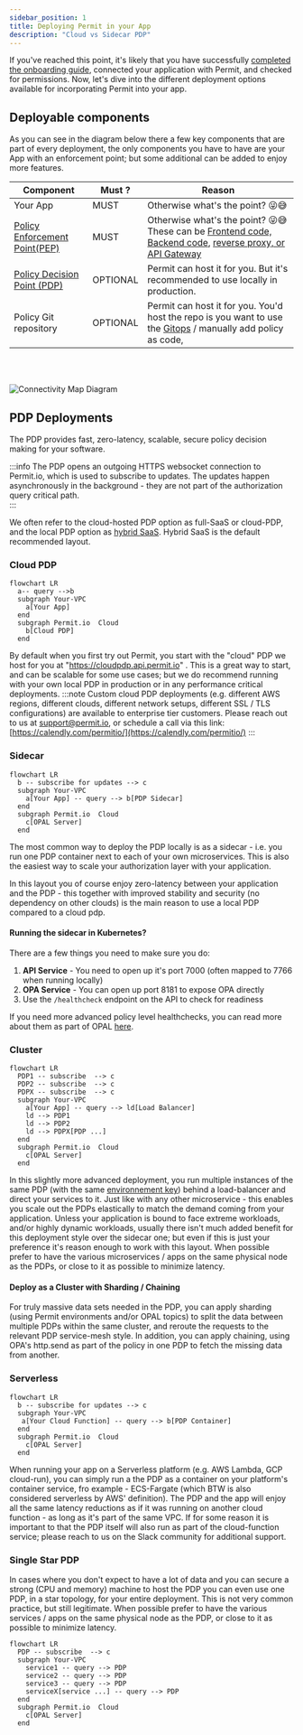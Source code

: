 ```yaml
---
sidebar_position: 1
title: Deploying Permit in your App
description: "Cloud vs Sidecar PDP"
---
```


If you've reached this point, it's likely that you have successfully [completed the onboarding guide](/getting-started/create-your-account/),
connected your application with Permit, and checked for permissions. Now, let's dive into the different deployment
options available for incorporating Permit into your app.

## Deployable components

As you can see in the diagram below there a few key components that are part of every deployment, the only components you have to have are your App with an enforcement point; but some additional can be added to enjoy more features.

| Component                                                    | Must ?   | Reason                                                                                                                                                                                                         |
| ------------------------------------------------------------ | -------- | -------------------------------------------------------------------------------------------------------------------------------------------------------------------------------------------------------------- |
| Your App                                                     | MUST     | Otherwise what's the point? 😜😅                                                                                                                                                                               |
| [Policy Enforcement Point(PEP)](/overview/permit-basics#pep) | MUST     | Otherwise what's the point? 😜😅 These can be [Frontend code, Backend code](/getting-started/quickstart#check-for-permissions-using-the-sdk), [reverse proxy, or API Gateway](/integrations/gateways/overview) |
| [Policy Decision Point (PDP)](/overview/permit-basics#pdp)   | OPTIONAL | Permit can host it for you. But it's recommended to use locally in production.                                                                                                                                 |
| Policy Git repository                                        | OPTIONAL | Permit can host it for you. You'd host the repo is you want to use the [Gitops](/integrations/gitops/overview) / manually add policy as code,                                                                  |

<br />
<br />

![Connectivity Map Diagram](/img/diagrams/connectivity.svg)

## PDP Deployments

The PDP provides fast, zero-latency, scalable, secure policy decision making for your software.

:::info
The PDP opens an outgoing HTTPS websocket connection to Permit.io, which is used to subscribe to updates.
The updates happen asynchronously in the background - they are not part of the authorization query critical path.  
:::

We often refer to the cloud-hosted PDP option as full-SaaS or cloud-PDP, and the local PDP option as [hybrid SaaS](/concepts/control-plane-and-data-plane).
Hybrid SaaS is the default recommended layout.

### Cloud PDP

```mermaid
flowchart LR
  a-- query -->b
  subgraph Your-VPC
    a[Your App]
  end
  subgraph Permit.io  Cloud
    b[Cloud PDP]
  end
```

By default when you first try out Permit, you start with the "cloud" PDP we host for you at "https://cloudpdp.api.permit.io" .
This is a great way to start, and can be scalable for some use cases; but we do recommend running with your own local PDP in production or in any performance critical deployments.
:::note
Custom cloud PDP deployments (e.g. different AWS regions, different clouds, different network setups, different SSL / TLS configurations) are available to enterprise tier customers.
Please reach out to us at [support@permit.io](mailto:support@permit.io), or schedule a call via this link: [https://calendly.com/permitio/](https://calendly.com/permitio/)
:::

### Sidecar

```mermaid
flowchart LR
  b -- subscribe for updates --> c
  subgraph Your-VPC
    a[Your App] -- query --> b[PDP Sidecar]
  end
  subgraph Permit.io  Cloud
    c[OPAL Server]
  end
```

The most common way to deploy the PDP locally is as a sidecar - i.e. you run one PDP container next to each
of your own microservices.
This is also the easiest way to scale your authorization layer with your application.

In this layout you of course enjoy zero-latency between your application and the PDP - this together with
improved stability and security (no dependency on other clouds) is the main reason to use a local PDP compared to a cloud pdp.

#### Running the sidecar in Kubernetes?

There are a few things you need to make sure you do:

1. **API Service** - You need to open up it's port 7000 (often mapped to 7766 when running locally)
2. **OPA Service** - You can open up port 8181 to expose OPA directly
3. Use the `/healthcheck` endpoint on the API to check for readiness

If you need more advanced policy level healthchecks, you can read more about them as part of OPAL [here](https://docs.opal.ac/tutorials/healthcheck_policy_and_update_callbacks/).

### Cluster

```mermaid
flowchart LR
  PDP1 -- subscribe  --> c
  PDP2 -- subscribe  --> c
  PDPX -- subscribe  --> c
  subgraph Your-VPC
    a[Your App] -- query --> ld[Load Balancer]
    ld --> PDP1
    ld --> PDP2
    ld --> PDPX[PDP ...]
  end
  subgraph Permit.io  Cloud
    c[OPAL Server]
  end
```

In this slightly more advanced deployment, you run multiple instances of the same PDP (with the same [environnement key](https://docs.permit.io/features/projects-and-env#environments)) behind a load-balancer and direct your services to it.
Just like with any other microservice - this enables you scale out the PDPs elastically to match the demand coming from your application.
Unless your application is bound to face extreme workloads, and/or highly dynamic workloads, usually there isn't much added benefit for this deployment style over the sidecar one;
but even if this is just your preference it's reason enough to work with this layout.
When possible prefer to have the various microservices / apps on the same physical node as the PDPs, or close to it as possible to minimize latency.

#### Deploy as a Cluster with Sharding / Chaining

For truly massive data sets needed in the PDP, you can apply sharding (using Permit environments and/or OPAL topics) to split the data between multiple PDPs within the same cluster, and reroute the requests to the relevant PDP service-mesh style.
In addition, you can apply chaining, using OPA's http.send as part of the policy in one PDP to fetch the missing data from another.

### Serverless

```mermaid
flowchart LR
  b -- subscribe for updates --> c
  subgraph Your-VPC
   a[Your Cloud Function] -- query --> b[PDP Container]
  end
  subgraph Permit.io  Cloud
    c[OPAL Server]
  end
```

When running your app on a Serverless platform (e.g. AWS Lambda, GCP cloud-run),
you can simply run a the PDP as a container on your platform's container service, fro example - ECS-Fargate (which BTW is also considered serverless by AWS' definition).
The PDP and the app will enjoy all the same latency reductions as if it was running on another cloud function - as long as it's part of the same VPC.
If for some reason it is important to that the PDP itself will also run as part of the cloud-function service; please reach to us on the Slack community for additional support.

### Single Star PDP

In cases where you don't expect to have a lot of data and you can secure a strong (CPU and memory) machine to host the PDP you can even use one PDP, in a star topology, for your entire deployment.
This is not very common practice, but still legitimate.
When possible prefer to have the various services / apps on the same physical node as the PDP, or close to it as possible to minimize latency.

```mermaid
flowchart LR
  PDP -- subscribe  --> c
  subgraph Your-VPC
    service1 -- query --> PDP
    service2 -- query --> PDP
    service3 -- query --> PDP
    serviceX[service ...] -- query --> PDP
  end
  subgraph Permit.io  Cloud
    c[OPAL Server]
  end
```
